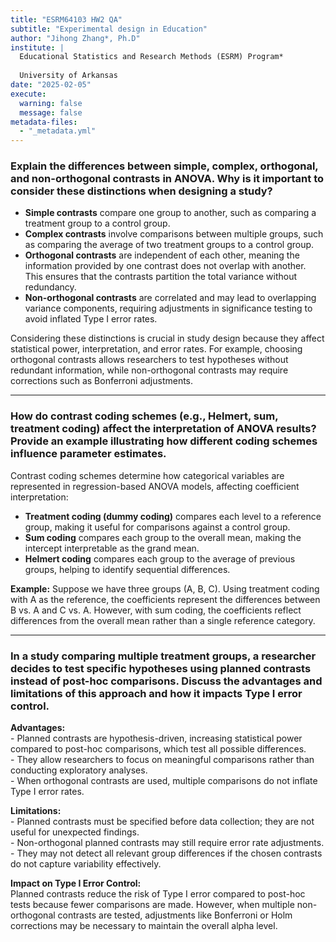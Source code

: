 ```yaml
---
title: "ESRM64103 HW2 QA"
subtitle: "Experimental design in Education"
author: "Jihong Zhang*, Ph.D"
institute: | 
  Educational Statistics and Research Methods (ESRM) Program*
  
  University of Arkansas
date: "2025-02-05"
execute:
  warning: false
  message: false
metadata-files: 
  - "_metadata.yml"  
---
```


### Explain the differences between simple, complex, orthogonal, and non-orthogonal contrasts in ANOVA. Why is it important to consider these distinctions when designing a study?

-   **Simple contrasts** compare one group to another, such as comparing a treatment group to a control group.\
-   **Complex contrasts** involve comparisons between multiple groups, such as comparing the average of two treatment groups to a control group.\
-   **Orthogonal contrasts** are independent of each other, meaning the information provided by one contrast does not overlap with another. This ensures that the contrasts partition the total variance without redundancy.\
-   **Non-orthogonal contrasts** are correlated and may lead to overlapping variance components, requiring adjustments in significance testing to avoid inflated Type I error rates.

Considering these distinctions is crucial in study design because they affect statistical power, interpretation, and error rates. For example, choosing orthogonal contrasts allows researchers to test hypotheses without redundant information, while non-orthogonal contrasts may require corrections such as Bonferroni adjustments.

------------------------------------------------------------------------

### How do contrast coding schemes (e.g., Helmert, sum, treatment coding) affect the interpretation of ANOVA results? Provide an example illustrating how different coding schemes influence parameter estimates.

Contrast coding schemes determine how categorical variables are represented in regression-based ANOVA models, affecting coefficient interpretation:

-   **Treatment coding (dummy coding)** compares each level to a reference group, making it useful for comparisons against a control group.\
-   **Sum coding** compares each group to the overall mean, making the intercept interpretable as the grand mean.\
-   **Helmert coding** compares each group to the average of previous groups, helping to identify sequential differences.

**Example:** Suppose we have three groups (A, B, C). Using treatment coding with A as the reference, the coefficients represent the differences between B vs. A and C vs. A. However, with sum coding, the coefficients reflect differences from the overall mean rather than a single reference category.

------------------------------------------------------------------------

### In a study comparing multiple treatment groups, a researcher decides to test specific hypotheses using planned contrasts instead of post-hoc comparisons. Discuss the advantages and limitations of this approach and how it impacts Type I error control.

**Advantages:**\
- Planned contrasts are hypothesis-driven, increasing statistical power compared to post-hoc comparisons, which test all possible differences.\
- They allow researchers to focus on meaningful comparisons rather than conducting exploratory analyses.\
- When orthogonal contrasts are used, multiple comparisons do not inflate Type I error rates.

**Limitations:**\
- Planned contrasts must be specified before data collection; they are not useful for unexpected findings.\
- Non-orthogonal planned contrasts may still require error rate adjustments.\
- They may not detect all relevant group differences if the chosen contrasts do not capture variability effectively.

**Impact on Type I Error Control:**\
Planned contrasts reduce the risk of Type I error compared to post-hoc tests because fewer comparisons are made. However, when multiple non-orthogonal contrasts are tested, adjustments like Bonferroni or Holm corrections may be necessary to maintain the overall alpha level.
